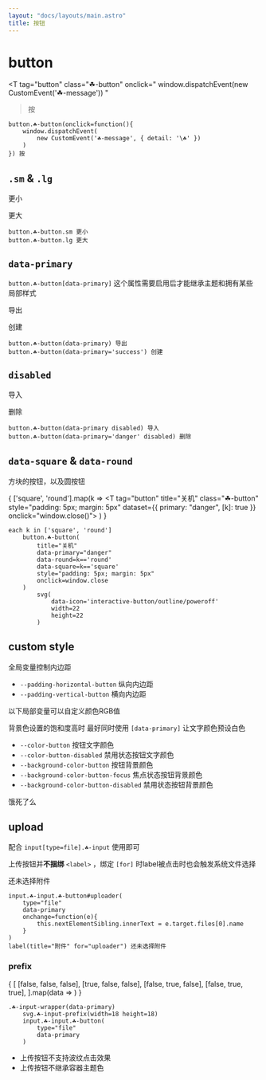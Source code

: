 ```yaml
---
layout: "docs/layouts/main.astro"
title: 按钮
---
```



# button

<T
    tag="button"
    class="☘-button"
    onclick="
        window.dispatchEvent(new CustomEvent('☘-message'))
    "
>按</T>

```pug
button.☘-button(onclick=function(){
    window.dispatchEvent(
        new CustomEvent('☘-message', { detail: '\☘' })
    )
}) 按
```

## `.sm` & `.lg`

<T tag="button" class="☘-button sm">更小</T>

<T tag="button" class="☘-button lg">更大</T>

```pug
button.☘-button.sm 更小
button.☘-button.lg 更大
```

## `data-primary`

`button.☘-button[data-primary]` 这个属性需要启用后才能继承主题和拥有某些局部样式

<T tag="button" class="☘-button" data-primary>导出</T>

<T tag="button" class="☘-button" data-primary='success'>创建</T>

```pug
button.☘-button(data-primary) 导出
button.☘-button(data-primary='success') 创建
```


## `disabled`

<T tag="button" class="☘-button" disabled>导入</T>

<T tag="button" class="☘-button" data-primary="danger" disabled>删除</T>

```pug
button.☘-button(data-primary disabled) 导入
button.☘-button(data-primary='danger' disabled) 删除
```


## `data-square` & `data-round`

方块的按钮，以及圆按钮

{
    ['square', 'round'].map(k =>
        <T
            tag="button"
            title="关机"
            class="☘-button"
            style="padding: 5px; margin: 5px"
            dataset={{
                primary: "danger",
                [k]: true
            }}
            onclick="window.close()">
            <Icon 
                name="interactive-button/outline/poweroff"
                width={22}
                height={22}
            />
        </T>
    )
}

```pug
each k in ['square', 'round']
    button.☘-button(
        title="关机"
        data-primary="danger"
        data-round=k=='round'
        data-square=k=='square'
        style="padding: 5px; margin: 5px"
        onclick=window.close
    )
        svg(
            data-icon='interactive-button/outline/poweroff'
            width=22
            height=22
        )
```


## custom style

全局变量控制内边距

- `--padding-horizontal-button` 纵向内边距
- `--padding-vertical-button` 横向内边距

以下局部变量可以自定义颜色RGB值

背景色设置的饱和度高时 最好同时使用 `[data-primary]` 让文字颜色预设白色

- `--color-button` 按钮文字颜色
- `--color-button-disabled` 禁用状态按钮文字颜色
- `--background-color-button` 按钮背景颜色
- `--background-color-button-focus` 焦点状态按钮背景颜色
- `--background-color-button-disabled` 禁用状态按钮背景颜色

<T tag="button" class="☘-button" data-primary style="
    --background-color-button: var(--blue-5);
    --background-color-button-focus: var(--blue-6);
    --background-color-button-disabled: var(--blue-2);
">饿死了么</T>


## upload

配合 `input[type=file].☘-input` 使用即可

上传按钮并**不捆绑** `<label>` ，绑定 `[for]` 时label被点击时也会触发系统文件选择

<T
    tag="input"
    id="uploader"
    class="☘-button ☘-input"
    data-primary
    type='file'
    onchange="
        this.nextElementSibling.innerText = window.event.target.files[0].name
"/><label for="uploader" title="附件">还未选择附件</label>

```pug
input.☘-input.☘-button#uploader(
    type="file"
    data-primary
    onchange=function(e){
        this.nextElementSibling.innerText = e.target.files[0].name
    }
)
label(title="附件" for="uploader") 还未选择附件
```

### prefix

<Grid inline>
{
    [
        [false, false, false],
        [true, false, false],
        [false, true, false],
        [false, true, true],
    ].map(data => 
        <T class="☘-input-wrapper" data-primary={data[0] ? '' : null}>
            <Icon 
                class={escape('☘-input-prefix')}
                name="interactive-button/outline/upload"
                width={18}
                height={18}
            />
            <T
                tag="input"
                class="☘-button ☘-input"
                title="upload"
                data-primary={data[1] ? '' : null}
                type='file'
                disabled={data[2]}
            />
        </T>
    )
}
</Grid>

```pug
.☘-input-wrapper(data-primary)
    svg.☘-input-prefix(width=18 height=18)
    input.☘-input.☘-button(
        type="file"
        data-primary
    )
```

- 上传按钮不支持波纹点击效果
- 上传按钮不继承容器主题色

